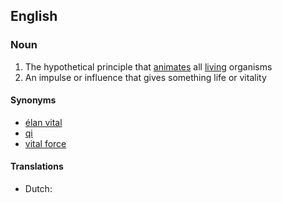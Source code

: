 ==English==

===Noun===
{{wikipedia}}
{{en-noun|head=[[life]] [[force]]|-}}

# The hypothetical principle that [[animate]]s all [[living]] organisms
# An impulse or influence that gives something life or vitality

====Synonyms====
* [[élan vital]]
* [[qi]]
* [[vital force]]

====Translations====
{{trans-top|life force}}
* Dutch: {{t+|nl|levenskracht|f}}
{{trans-mid}}
{{trans-bottom}}